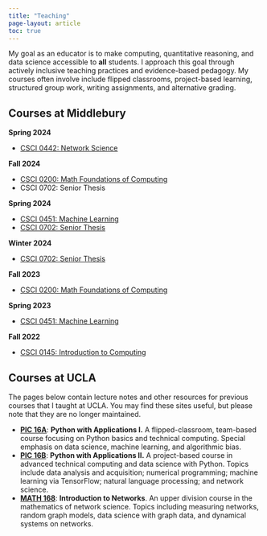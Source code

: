 ```yaml
---
title: "Teaching"
page-layout: article
toc: true
---
```


My goal as an educator is to make computing, quantitative reasoning, and data science accessible to **all** students. I approach this goal through actively inclusive teaching practices and evidence-based pedagogy. My courses often involve include flipped classrooms, project-based learning, structured group work, writing assignments, and alternative grading. 
 
## Courses at Middlebury

**Spring 2024**

- [CSCI 0442: Network Science](https://network-science-notes.github.io/)

**Fall 2024**

- [CSCI 0200: Math Foundations of Computing](https://middcs.github.io/csci-0200/syllabus.html)
- CSCI 0702: Senior Thesis

**Spring 2024**

- [CSCI 0451: Machine Learning](https://middlebury-csci-0451.github.io/CSCI-0451-s24/)
- [CSCI 0702: Senior Thesis](https://www.philchodrow.prof/csci-702-ws24/)

**Winter 2024**

- [CSCI 0702: Senior Thesis](https://www.philchodrow.prof/csci-702-ws24/)

**Fall 2023**

- [CSCI 0200: Math Foundations of Computing](https://www.philchodrow.prof/CSCI-0200)

**Spring 2023**

- [CSCI 0451: Machine Learning](https://middlebury-csci-0451.github.io/CSCI-0451-s23/syllabus.html)

**Fall 2022**

- [CSCI 0145: Introduction to Computing](https://www.philchodrow.prof/CSCI-0145/)

## Courses at UCLA

The pages below contain lecture notes and other resources for previous courses that I taught at UCLA. You may find these sites useful, but please note that they are no longer maintained. 

-  **[PIC 16A](https://philchodrow.github.io/PIC16A/)**: **Python with Applications I.** A flipped-classroom, team-based course focusing on Python basics and technical computing. Special emphasis on data science, machine learning, and algorithmic bias.
-   **[PIC 16B](https://philchodrow.github.io/PIC16B/)**: **Python with Applications II.** A project-based course in advanced technical computing and data science with Python. Topics include data analysis and acquisition; numerical programming; machine learning via TensorFlow; natural language processing; and network science. 
-  **[MATH 168](http://www.philchodrow.prof/intro-networks/)**: **Introduction to Networks**. An upper division course in the mathematics of network science. Topics including measuring networks, random graph models, data science with graph data, and dynamical systems on networks.
